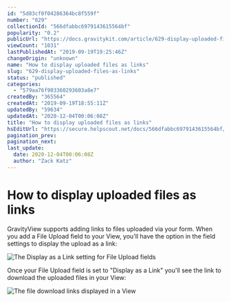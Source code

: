 ```yaml
---
id: "5d83cf0f04286364bc8f559f"
number: "629"
collectionId: "566dfabbc6979143615564bf"
popularity: "0.2"
publicUrl: "https://docs.gravitykit.com/article/629-display-uploaded-files-as-links"
viewCount: "1031"
lastPublishedAt: "2019-09-19T19:25:46Z"
changeOrigin: "unknown"
name: "How to display uploaded files as links"
slug: "629-display-uploaded-files-as-links"
status: "published"
categories: 
  - "579aa76f903360293603a8e7"
createdBy: "365564"
createdAt: "2019-09-19T18:55:11Z"
updatedBy: "59634"
updatedAt: "2020-12-04T00:06:08Z"
title: "How to display uploaded files as links"
hsEditUrl: "https://secure.helpscout.net/docs/566dfabbc6979143615564bf/article/5d83cf0f04286364bc8f559f"
pagination_prev: 
pagination_next: 
last_update:
  date: 2020-12-04T00:06:08Z
  author: "Zack Katz"
---
```


# How to display uploaded files as links

GravityView supports adding links to files uploaded via your form. When you add a File Upload field to your View, you'll have the option in the field settings to display the upload as a link:

![The Display as a Link setting for File Upload fields](https://s3.amazonaws.com/helpscout.net/docs/assets/54c58489e4b051242988532c/images/5d83cf8d04286364bc8f55ab/file-jJ99s0Th9T.png)

Once your File Upload field is set to "Display as a Link" you'll see the link to download the uploaded files in your View:

![The file download links displayed in a View](https://s3.amazonaws.com/helpscout.net/docs/assets/54c58489e4b051242988532c/images/5d83d61504286364bc8f55fd/file-zHu89OBUEs.png)